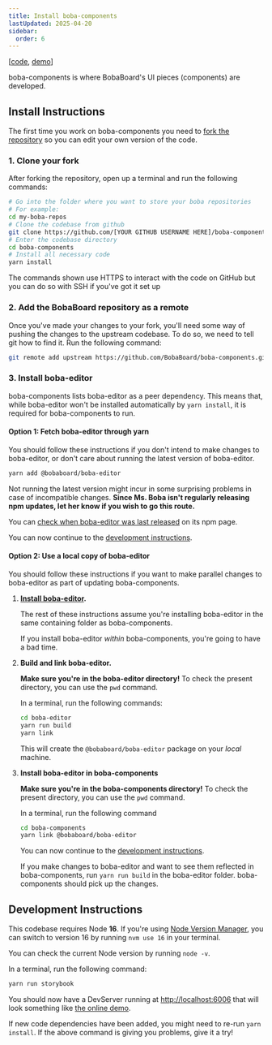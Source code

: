 ```yaml
---
title: Install boba-components
lastUpdated: 2025-04-20
sidebar:
  order: 6
---
```



\[[code](https://github.com/BobaBoard/boba-components),
[demo](https://bobaboard-ui.netlify.app/)]

boba-components is where BobaBoard's UI pieces (components) are developed.

## Install Instructions

The first time you work on boba-components you need to
[fork the repository](https://docs.github.com/en/get-started/quickstart/fork-a-repo#forking-a-repository)
so you can edit your own version of the code.

### 1. Clone your fork

After forking the repository, open up a terminal and run the following commands:

```bash showLineNumbers
# Go into the folder where you want to store your boba repositories
# For example:
cd my-boba-repos
# Clone the codebase from github
git clone https://github.com/[YOUR GITHUB USERNAME HERE]/boba-components.git
# Enter the codebase directory
cd boba-components
# Install all necessary code
yarn install
```

<Aside type="tip" icon="star">

The commands shown use HTTPS to interact with the code on GitHub but you can do
so with SSH if you've got it set up

</Aside>

### 2. Add the BobaBoard repository as a remote

Once you've made your changes to your fork, you'll need some way of pushing the
changes to the upstream codebase. To do so, we need to tell git how to find it.
Run the following command:

```bash
git remote add upstream https://github.com/BobaBoard/boba-components.git
```

### 3. Install boba-editor

boba-components lists boba-editor as a peer dependency. This means that, while
boba-editor won't be installed automatically by `yarn install`, it is required
for boba-components to run.

#### Option 1: Fetch boba-editor through yarn

You should follow these instructions if you don't intend to make changes to
boba-editor, or don't care about running the latest version of boba-editor.

```bash showLineNumbers
yarn add @bobaboard/boba-editor
```

<Aside type="danger">

Not running the latest version might incur in some surprising problems in case
of incompatible changes. **Since Ms. Boba isn't regularly releasing npm updates,
let her know if you wish to go this route.**

You can
[check when boba-editor was last released](https://www.npmjs.com/package/@bobaboard/boba-editor)
on its npm page.

</Aside>

You can now continue to the
[development instructions](#development-instructions).

#### Option 2: Use a local copy of boba-editor

You should follow these instructions if you want to make parallel changes to
boba-editor as part of updating boba-components.

1. **[Install boba-editor](./boba-editor).**

   The rest of these instructions assume you're installing boba-editor in the
   same containing folder as boba-components.

   <Aside type="danger">

   If you install boba-editor _within_ boba-components, you're going to have a
   bad time.

   </Aside>

2. **Build and link boba-editor.**

   <Aside type="caution">

   **Make sure you're in the boba-editor directory!** To check the present
   directory, you can use the `pwd` command.

   </Aside>

   In a terminal, run the following commands:

   ```bash showLineNumbers
   cd boba-editor
   yarn run build
   yarn link
   ```

   This will create the `@bobaboard/boba-editor` package on your _local_
   machine.

3. **Install boba-editor in boba-components**

   <Aside type="caution">

   **Make sure you're in the boba-components directory!** To check the present
   directory, you can use the `pwd` command.

   </Aside>

   In a terminal, run the following command

   ```bash showLineNumbers
   cd boba-components
   yarn link @bobaboard/boba-editor
   ```

   You can now continue to the
   [development instructions](#development-instructions).

   <Aside type="tip" icon="star">

   If you make changes to boba-editor and want to see them reflected in
   boba-components, run `yarn run build` in the boba-editor folder.
   boba-components should pick up the changes.

   </Aside>

## Development Instructions

<Aside type="caution">

This codebase requires Node **16**. If you're using
[Node Version Manager](https://github.com/nvm-sh/nvm), you can switch to version
16 by running `nvm use 16` in your terminal.

You can check the current Node version by running `node -v`.

</Aside>

In a terminal, run the following command:

```bash showLineNumbers
yarn run storybook
```

You should now have a DevServer running at
[http://localhost:6006](http://localhost:6006) that will look something like
[the online demo](https://boba-components.netlify.app/).

<Aside type="tip" icon="star">

If new code dependencies have been added, you might need to re-run
`yarn install`. If the above command is giving you problems, give it a try!

</Aside>
